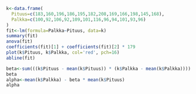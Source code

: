 ```r
k<-data.frame(
  Pituus=c(183,160,196,186,195,182,208,169,166,198,145,168),
  Palkka=c(100,92,106,92,109,101,116,96,94,101,93,96)
)
fit<-lm(formula=Palkka~Pituus, data=k)
summary(fit)
anova(fit)
coefficients(fit)[1] + coefficients(fit)[2] * 179
plot(k$Pituus, k$Palkka, col='red', pch=16)
abline(fit)
```
```r
beta<-sum(((k$Pituus - mean(k$Pituus)) * (k$Palkka - mean(k$Palkka)))) / sum(((k$Pituus - mean(k$Pituus)))^2)
beta
alpha<-mean(k$Palkka) - beta * mean(k$Pituus)
alpha
```
```r

```

